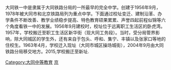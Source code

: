 {{copyedit|time=2013-07-15T13:07:42+00:00}}

大同铁一中是隶属于大同铁路分局的一所最早的完全中学。创建于1956年9月，1978年被大同市和北京铁路局列为重点中学。下面通过校址变迁、建制沿革、办学条件不断改善、教学业绩稳步提高、特色教育硕果累累、声誉四起前程似锦等六个角度看铁一中的发展。1956年9月建校时，校址位于远离职工生活区的卧虎湾。 1957年，学校搬迁至职工生活区新华街（现大同工务段）。当时，受分局管界影响，除大同城区的学生外，还有来自于包头、呼和、集宁、丰镇以及张家口等地的住校生。1963年4月，学校迁入现址（大同市城区操场城街），2004年9月由大同铁路分局移交地方。2015,学校搬迁至新址.

[[Category:大同中等教育|Category:大同中等教育]]
[[Category:中华人民共和国原铁路系统学校|京]]